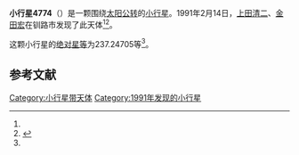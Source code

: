 {{Infobox planet
| bgcolour = #FFFFC0
| name = 4774 Hobetsu
| symbol = 
| image = 
| caption = 
| discovery = yes
| discovery_ref = 
| discoverer = [[上田清二|上田清二]]、[[金田宏|金田宏]]
| discovery_site = [[钏路市|钏路市]] 
| discovered = 1991年2月14日
| designations = yes
| mp_name = 
| named_after = 
| alt_names = 1991 CV1/ 1951 GJ1 / 1951 JH / 1964 CJ / 1973 YD4 / 1976 YJ / 1986 XH1 / 1989 TB2
| mp_category = [[主带小行星|主带小行星]]
| orbit_ref = <ref name="a">[http://ssd.jpl.nasa.gov/sbdb.cgi?sstr=4774 4774 Hobetsu] {{Wayback|url=http://ssd.jpl.nasa.gov/sbdb.cgi?sstr=4774 |date=20201124010615 }}，小行星數據庫瀏覽器（JPL Small-Body Database Browser）－[[美国国家航空航天局|美国国家航空航天局]]喷气推进实验室</ref>
| epoch = 2456400.5 (2013年4月18日更新)
| aphelion = {{convert|2.4291364|AU|km|3|abbr=on|lk=out}}
| perihelion = {{convert|2.0445996|AU|km|3|abbr=on}}
| semimajor = {{convert|2.2368680|AU|km|3|abbr=on}}
| eccentricity = 0.0859543
| period = 1221.965523 [[日|日]]<br />3.35[[儒略年|儒略年]]
| avg_speed = 
| inclination = 3.62898
| asc_node = 285.87182
| mean_anomaly = 
| arg_peri = 237.24705
| satellites = 
| physical_characteristics = yes
| dimensions = 
| mass = 
| density = 
| surface_grav = 
| escape_velocity = 
| sidereal_day = 
| axial_tilt = 
| pole_ecliptic_lat = 
| pole_ecliptic_lon = 
| albedo = 
| temperatures= 
| temp_name1 = 
| mean_temp_1 = 
| max_temp_1 = 
| temp_name2 = 
| max_temp_2 = 
| spectral_type = 
| abs_magnitude = 237.24705
}}

'''小行星4774'''（{{lang-en|4774 Hobetsu}}）是一颗围绕[[太阳|太阳]][[公转|公转]]的[[小行星|小行星]]。1991年2月14日，[[上田清二|上田清二]]、[[金田宏|金田宏]]在钏路市发现了此天体<ref name="a" /><ref>{{cite news|title=小行星列表|url=http://cfa-www.harvard.edu/iau/lists/NumberedMPs.txt|accessdate=2013-07-08|newspaper=哈佛大学|archive-date=2008-05-17|archive-url=https://web.archive.org/web/20080517010638/http://cfa-www.harvard.edu/iau/lists/NumberedMPs.txt|dead-url=no}}</ref>。

这颗小行星的[[绝对星等|绝对星等]]为237.24705等<ref name="a" />。

==参考文献==
{{reflist}}
{{Minor Planet Number|[[小行星4773|小行星4773]]|[[小行星4775|小行星4775]]}}

{{小天体}}

[[Category:小行星带天体|Category:小行星带天体]]
[[Category:1991年发现的小行星|Category:1991年发现的小行星]]

{{asteroid-stub}}